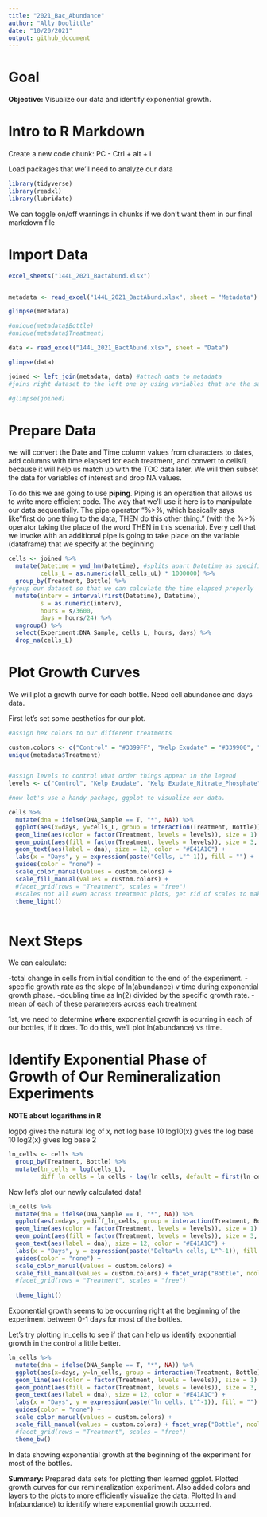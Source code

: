 ```yaml
---
title: "2021_Bac_Abundance"
author: "Ally Doolittle"
date: "10/20/2021"
output: github_document
---
```

# Goal

**Objective:** Visualize our data and identify exponential growth.

# Intro to R Markdown

Create a new code chunk: PC - Ctrl + alt + i

Load packages that we'll need to analyze our data
```r
library(tidyverse)
library(readxl)
library(lubridate)
```

We can toggle on/off warnings in chunks if we don't want them in our final markdown file

# Import Data

```r
excel_sheets("144L_2021_BactAbund.xlsx")


metadata <- read_excel("144L_2021_BactAbund.xlsx", sheet = "Metadata")

glimpse(metadata)

#unique(metadata$Bottle)
#unique(metadata$Treatment)

data <- read_excel("144L_2021_BactAbund.xlsx", sheet = "Data")

glimpse(data)

joined <- left_join(metadata, data) #attach data to metadata
#joins right dataset to the left one by using variables that are the same across the two dataframes

#glimpse(joined)
```

# Prepare Data

we will convert the Date and Time column values from characters to dates, add columns with time elapsed for each treatment, and convert to cells/L because it will help us match up with the TOC data later. We will then subset the data for variables of interest and drop NA values.

To do this we are going to use **piping**. Piping is an operation that allows us to write more efficient code. The way that we'll use it here is to manipulate our data sequentially. The pipe operator "%>%, which basically says like "first do one thing to the data, THEN do this other thing." (with the %>% operator taking the place of the word THEN in this scenario). Every cell that we invoke with an additional pipe is going to take place on the variable (dataframe) that we specify at the beginning

```r
cells <- joined %>%
  mutate(Datetime = ymd_hm(Datetime), #splits apart Datetime as specified
         cells_L = as.numeric(all_cells_uL) * 1000000) %>%
  group_by(Treatment, Bottle) %>%
#group our dataset so that we can calculate the time elapsed properly
  mutate(interv = interval(first(Datetime), Datetime),
         s = as.numeric(interv),
         hours = s/3600,
         days = hours/24) %>%
  ungroup() %>%
  select(Experiment:DNA_Sample, cells_L, hours, days) %>%
  drop_na(cells_L)
```
# Plot Growth Curves

We will plot a growth curve for each bottle. Need cell abundance and days data.

First let's set some aesthetics for our plot.

```r
#assign hex colors to our different treatments

custom.colors <- c("Control" = "#3399FF", "Kelp Exudate" = "#339900", "Kelp Exudate_Nitrate_Phosphate" = "#CC0033", "Glucose_Nitrate_Phosphate" = "#FFCC33")
unique(metadata$Treatment)


#assign levels to control what order things appear in the legend
levels <- c("Control", "Kelp Exudate", "Kelp Exudate_Nitrate_Phosphate", "Glucose_Nitrate_Phosphate")

#now let's use a handy package, ggplot to visualize our data.

cells %>%
  mutate(dna = ifelse(DNA_Sample == T, "*", NA)) %>%
  ggplot(aes(x=days, y=cells_L, group = interaction(Treatment, Bottle))) +
  geom_line(aes(color = factor(Treatment, levels = levels)), size = 1) +
  geom_point(aes(fill = factor(Treatment, levels = levels)), size = 3, color = "black", shape = 21) +
  geom_text(aes(label = dna), size = 12, color = "#E41A1C") +
  labs(x = "Days", y = expression(paste("Cells, L"^-1)), fill = "") +
  guides(color = "none") +
  scale_color_manual(values = custom.colors) +
  scale_fill_manual(values = custom.colors) +
  #facet_grid(rows = "Treatment", scales = "free")
  #scales not all even across treatment plots, get rid of scales to make all the same value
  theme_light()
 


```

# Next Steps

We can calculate:

-total change in cells from initial condition to the end of the experiment.
-specific growth rate as the slope of ln(abundance) v time during exponential growth phase.
-doubling time as ln(2) divided by the specific growth rate.
-mean of each of these parameters across each treatment

1st, we need to determine **where** exponential growth is ocurring in each of our bottles, if it does. To do this, we'll plot ln(abundance) vs time.

# Identify Exponential Phase of Growth of Our Remineralization Experiments

**NOTE about logarithms in R**

log(x) gives the natural log of x, not log base 10
log10(x) gives the log base 10
log2(x) gives log base 2

```r
ln_cells <- cells %>%
  group_by(Treatment, Bottle) %>%
  mutate(ln_cells = log(cells_L), 
         diff_ln_cells = ln_cells - lag(ln_cells, default = first(ln_cells)))
```

Now let's plot our newly calculated data!

```r
ln_cells %>%
  mutate(dna = ifelse(DNA_Sample == T, "*", NA)) %>%
  ggplot(aes(x=days, y=diff_ln_cells, group = interaction(Treatment, Bottle))) +
  geom_line(aes(color = factor(Treatment, levels = levels)), size = 1) +
  geom_point(aes(fill = factor(Treatment, levels = levels)), size = 3, color = "black", shape = 21) +
  geom_text(aes(label = dna), size = 12, color = "#E41A1C") +
  labs(x = "Days", y = expression(paste("Delta*ln cells, L"^-1)), fill = "") +
  guides(color = "none") +
  scale_color_manual(values = custom.colors) +
  scale_fill_manual(values = custom.colors) + facet_wrap("Bottle", ncol =2)
  #facet_grid(rows = "Treatment", scales = "free")
 
  theme_light()
```

Exponential growth seems to be occurring right at the beginning of the experiment between 0-1 days for most of the bottles. 

Let's try plotting ln_cells to see if that can help us identify exponential growth in the control a little better.

```r

ln_cells %>%
  mutate(dna = ifelse(DNA_Sample == T, "*", NA)) %>%
  ggplot(aes(x=days, y=ln_cells, group = interaction(Treatment, Bottle))) +
  geom_line(aes(color = factor(Treatment, levels = levels)), size = 1) +
  geom_point(aes(fill = factor(Treatment, levels = levels)), size = 3, color = "black", shape = 21) +
  geom_text(aes(label = dna), size = 12, color = "#E41A1C") +
  labs(x = "Days", y = expression(paste("ln cells, L"^-1)), fill = "") +
  guides(color = "none") +
  scale_color_manual(values = custom.colors) +
  scale_fill_manual(values = custom.colors) + facet_wrap("Bottle", ncol =2)
  #facet_grid(rows = "Treatment", scales = "free")
  theme_bw()
```
ln data showing exponential growth at the beginning of the experiment for most of the bottles.

**Summary:** Prepared data sets for plotting then learned ggplot. Plotted growth curves for our remineralization experiment. Also added colors and layers to the plots to more efficiently visualize the data. Plotted ln and ln(abundance) to identify where exponential growth occurred. 